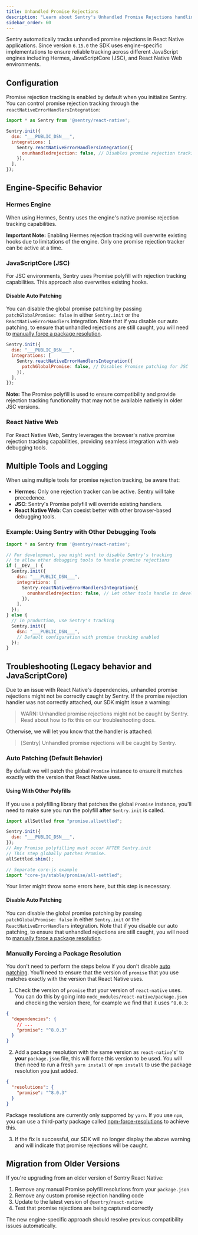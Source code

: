 ```yaml
---
title: Unhandled Promise Rejections
description: "Learn about Sentry's Unhandled Promise Rejections handling in React Native."
sidebar_order: 60
---
```


Sentry automatically tracks unhandled promise rejections in React Native applications. Since version `6.15.0` the SDK uses engine-specific implementations to ensure reliable tracking across different JavaScript engines including Hermes, JavaScriptCore (JSC), and React Native Web environments.

## Configuration

Promise rejection tracking is enabled by default when you initialize Sentry. You can control promise rejection tracking through the `reactNativeErrorHandlersIntegration`:

```javascript
import * as Sentry from '@sentry/react-native';

Sentry.init({
  dsn: "___PUBLIC_DSN___",
  integrations: [
    Sentry.reactNativeErrorHandlersIntegration({
      onunhandledrejection: false, // Disables promise rejection tracking
    }),
  ],
});
```

## Engine-Specific Behavior

### Hermes Engine

When using Hermes, Sentry uses the engine's native promise rejection tracking capabilities.

**Important Note:** Enabling Hermes rejection tracking will overwrite existing hooks due to limitations of the engine. Only one promise rejection tracker can be active at a time.

### JavaScriptCore (JSC)

For JSC environments, Sentry uses Promise polyfill with rejection tracking capabilities. This approach also overwrites existing hooks.

#### Disable Auto Patching

You can disable the global promise patching by passing `patchGlobalPromise: false` in either `Sentry.init` or the `ReactNativeErrorHandlers` integration. Note that if you disable our auto patching, to ensure that unhandled rejections are still caught, you will need to [manually force a package resolution](#manually-forcing-a-package-resolution).

```javascript
Sentry.init({
  dsn: "___PUBLIC_DSN___",
  integrations: [
    Sentry.reactNativeErrorHandlersIntegration({
      patchGlobalPromise: false, // Disables Promise patching for JSC
    }),
  ],
});
```

**Note:** The Promise polyfill is used to ensure compatibility and provide rejection tracking functionality that may not be available natively in older JSC versions.

### React Native Web

For React Native Web, Sentry leverages the browser's native promise rejection tracking capabilities, providing seamless integration with web debugging tools.

## Multiple Tools and Logging

When using multiple tools for promise rejection tracking, be aware that:

- **Hermes**: Only one rejection tracker can be active. Sentry will take precedence.
- **JSC**: Sentry's Promise polyfill will override existing handlers.
- **React Native Web**: Can coexist better with other browser-based debugging tools.

### Example: Using Sentry with Other Debugging Tools

```javascript
import * as Sentry from '@sentry/react-native';

// For development, you might want to disable Sentry's tracking
// to allow other debugging tools to handle promise rejections
if (__DEV__) {
  Sentry.init({
    dsn: "___PUBLIC_DSN___",
    integrations: [
      Sentry.reactNativeErrorHandlersIntegration({
        onunhandledrejection: false, // Let other tools handle in development
      }),
    ],
  });
} else {
  // In production, use Sentry's tracking
  Sentry.init({
    dsn: "___PUBLIC_DSN___",
    // Default configuration with promise tracking enabled
  });
}
```

## Troubleshooting (Legacy behavior and JavaScriptCore)

Due to an issue with React Native's dependencies, unhandled promise rejections might not be correctly caught by Sentry. If the promise rejection handler was not correctly attached, our SDK might issue a warning:

> WARN: Unhandled promise rejections might not be caught by Sentry. Read about how to fix this on our troubleshooting docs.

Otherwise, we will let you know that the handler is attached:

> [Sentry] Unhandled promise rejections will be caught by Sentry.

### Auto Patching (Default Behavior)

By default we will patch the global `Promise` instance to ensure it matches exactly with the version that React Native uses.

#### Using With Other Polyfills

If you use a polyfilling library that patches the global `Promise` instance, you'll need to make sure you run the polyfill **after** `Sentry.init` is called.


```javascript
import allSettled from "promise.allsettled";

Sentry.init({
  dsn: "___PUBLIC_DSN___",
});
// Any Promise polyfilling must occur AFTER Sentry.init
// This step globally patches Promise.
allSettled.shim();

// Separate core-js example
import "core-js/stable/promise/all-settled";
```

Your linter might throw some errors here, but this step is necessary.

#### Disable Auto Patching

You can disable the global promise patching by passing `patchGlobalPromise: false` in either `Sentry.init` or the `ReactNativeErrorHandlers` integration. Note that if you disable our auto patching, to ensure that unhandled rejections are still caught, you will need to [manually force a package resolution](#manually-forcing-a-package-resolution).

### Manually Forcing a Package Resolution

You don't need to perform the steps below if you don't disable [auto patching](#auto-patching-default-behavior). You'll need to ensure that the version of `promise` that you use matches exactly with the version that React Native uses.

1. Check the version of `promise` that your version of `react-native` uses. You can do this by going into `node_modules/react-native/package.json` and checking the version there, for example we find that it uses `^8.0.3`:

```json {filename:node_modules/react-native/package.json}
{
  "dependencies": {
    // ...
    "promise": "^8.0.3"
  }
}
```

2. Add a package resolution with the same version as `react-native`'s' to **your** `package.json` file, this will force this version to be used. You will then need to run a fresh `yarn install` or `npm install` to use the package resolution you just added.

```json {filename:package.json}
{
  "resolutions": {
    "promise": "^8.0.3"
  }
}
```

<Alert>

Package resolutions are currently only supporred by `yarn`. If you use `npm`, you can use a third-party package called [npm-force-resolutions](https://www.npmjs.com/package/npm-force-resolutions) to achieve this.

</Alert>

3. If the fix is successful, our SDK will no longer display the above warning and will indicate that promise rejections will be caught.


## Migration from Older Versions

If you're upgrading from an older version of Sentry React Native:

1. Remove any manual Promise polyfill resolutions from your `package.json`
2. Remove any custom promise rejection handling code
3. Update to the latest version of `@sentry/react-native`
4. Test that promise rejections are being captured correctly

The new engine-specific approach should resolve previous compatibility issues automatically.